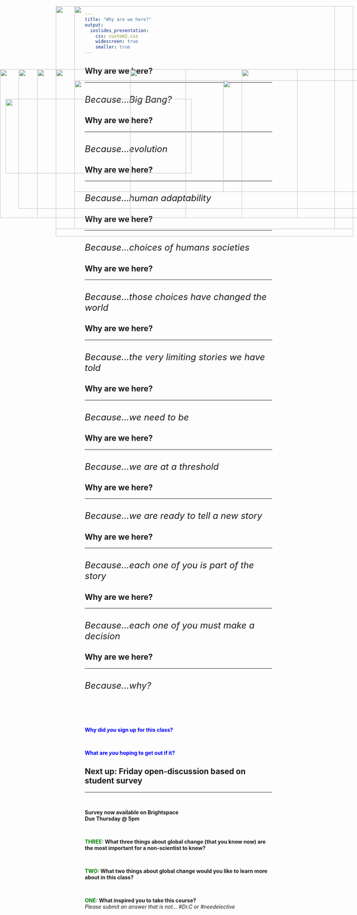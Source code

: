 ```yaml
---
title: "Why are we here?"
output: 
  ioslides_presentation:
    css: custom2.css
    widescreen: true
    smaller: true
---
```


## Why are we here?
<hr>
<br/>
<font size="5">*Because...Big Bang?*</font>
 
<IMG STYLE="position:absolute; TOP:220px; LEFT:0px; WIDTH:1100px; HEIGHT:400px" SRC="images/universe.png">

## Why are we here?
<hr>
<br/>
<font size="5">*Because...evolution*</font>

<IMG STYLE="position:absolute; TOP:220px; LEFT:50px; WIDTH:1000px; HEIGHT:375px" SRC="images/treeoflife.jpg">

## Why are we here?
<hr>
<br/>
<font size="5">*Because...human adaptability*</font>

<IMG STYLE="position:absolute; TOP:300px; LEFT:15px; WIDTH:500px; HEIGHT:200px" SRC="images/humanevol.png">

<IMG STYLE="position:absolute; TOP:250px; LEFT:600px; WIDTH:450px; HEIGHT:300px" SRC="images/skulls.jpg">

## Why are we here?
<hr>
<br/>
<font size="5">*Because...choices of humans societies*</font>

<IMG STYLE="position:absolute; TOP:220px; LEFT:150px; WIDTH:850px; HEIGHT:400px" SRC="images/landscape.png">

## Why are we here? 
<hr>
<br/>
<font size="5">*Because...those choices have changed the world*</font>
 
<IMG STYLE="position:absolute; TOP:220px; LEFT:150px; WIDTH:800px; HEIGHT:450px" SRC="images/trade.jpg">

## Why are we here?
<hr>
<br/>
<font size="5">*Because...the very limiting stories we have told*</font>

<IMG STYLE="position:absolute; TOP:250px; LEFT:200px; WIDTH:700px; HEIGHT:300px" SRC="images/screwedup.png">

## Why are we here?
<hr>
<br/>
 <font size="5">*Because...we need to be*</font>

<IMG STYLE="position:absolute; TOP:220px; LEFT:100px; WIDTH:400px; HEIGHT:400px" SRC="images/hero.png">

<IMG STYLE="position:absolute; TOP:220px; LEFT:650px; WIDTH:300px; HEIGHT:400px" SRC="images/hero2.jpg">

## Why are we here?
<hr>
<br/>
 <font size="5">*Because...we are at a threshold*</font>

<IMG STYLE="position:absolute; TOP:220px; LEFT:100px; WIDTH:900px; HEIGHT:400px" SRC="images/tip.jpg">

## Why are we here?
<hr>
<br/>
 <font size="5">*Because...we are ready to tell a new story*</font>

<IMG STYLE="position:absolute; TOP:220px; LEFT:100px; WIDTH:900px; HEIGHT:400px" SRC="images/book.jpg">

## Why are we here?
<hr>
<br/>
<font size="5">*Because...each one of you is part of the story*</font>

<IMG STYLE="position:absolute; TOP:220px; LEFT:350px; WIDTH:450px; HEIGHT:400px" SRC="images/group.png">

## Why are we here?
<hr>
<br/>
<font size="5">*Because...each one of you must make a decision*</font>

<IMG STYLE="position:absolute; TOP:220px; LEFT:150px; WIDTH:800px; HEIGHT:400px" SRC="images/ecoego.jpg">

## 

<IMG STYLE="position:absolute; TOP:50px; LEFT:200px; WIDTH:700px; HEIGHT:600px" SRC="images/pew.png">

## 

<IMG STYLE="position:absolute; TOP:50px; LEFT:150px; WIDTH:800px; HEIGHT:600px" SRC="images/problem.png">

## 

<IMG STYLE="position:absolute; TOP:50px; LEFT:200px; WIDTH:700px; HEIGHT:600px" SRC="images/trustscience.png">

## 

<IMG STYLE="position:absolute; TOP:50px; LEFT:200px; WIDTH:700px; HEIGHT:600px" SRC="images/doingenough.png">

##  Why are we here?
<hr>
<br/>
 <font size="5">*Because...why?*</font>

<br/>
<br/>
<br/>
<br/>

**<span style="color:blue">Why did *you* sign up for this class?</span>**

<br/>

**<span style="color:blue">What are *you* hoping to get out if it?</span>**

## Next up: Friday open-discussion based on student survey
<hr>
<br/>

**Survey now available on Brightspace**
<br/>
**Due Thursday @ 5pm**

<br/>

**<span style="color:green">THREE: </span>What three things about global change (that you know now) are the most important for a non-scientist to know?**

<br/>

**<span style="color:green">TWO: </span>What two things about global change would you like to learn more about in this class?**

<br/>

**<span style="color:green">ONE: </span>What inspired you to take this course?**
<br/>*Please submit an answer that is not... #Dr.C or #needelective*

